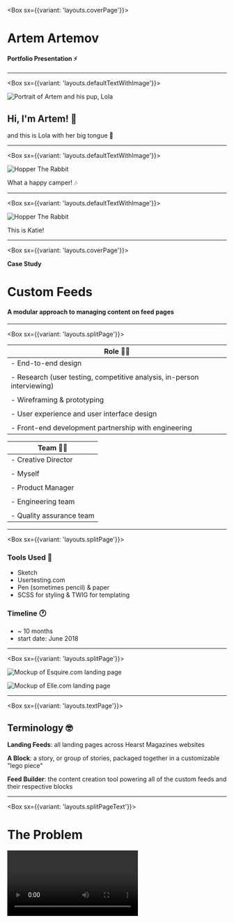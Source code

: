 
<Box sx={{variant: 'layouts.coverPage'}}>

# Artem Artemov

#### Portfolio Presentation ⚡️

</Box>

---

<Box sx={{variant: 'layouts.defaultTextWithImage'}}>

<div style={{maxHeight: '80vh'}}>

 ![Portrait of Artem and his pup, Lola](../../images/Portrait.jpg)

</div>

## Hi, I'm Artem! 👋
and this is Lola with her big tongue 🐶

</Box>

---

<Box sx={{variant: 'layouts.defaultTextWithImage'}}>

<div style={{maxHeight: '80vh'}}>

![Hopper The Rabbit](../../images/dj.jpg)

</div>

What a happy camper! 🎶

</Box>

---

<Box sx={{variant: 'layouts.defaultTextWithImage'}}>

<div style={{maxHeight: '60vh', maxWidth: '36vw'}}>

 ![Hopper The Rabbit](../../images/katie.jpg)

</div>

This is Katie!

</Box>

---

<Box sx={{variant: 'layouts.coverPage'}}>

**Case Study**

# Custom Feeds

#### A modular approach to managing content on feed pages

</Box>

---

<Box sx={{variant: 'layouts.splitPage'}}>

| Role 👨‍💻                                                                 |
| ----------------------------------------------------------------------- |
| - End-to-end design                                                     |
|                                                                         |
| - Research (user testing, competitive analysis, in-person interviewing) |
|                                                                         |
| - Wireframing & prototyping                                             |
|                                                                         |
| - User experience and user interface design                             |
|                                                                         |
| - Front-end development partnership with engineering                    |

| Team 👯‍♂️                  |
| ------------------------ |
| - Creative Director      |
|                          |
| - Myself                 |
|                          |
| - Product Manager        |
|                          |
| - Engineering team       |
|                          |
| - Quality assurance team |

</Box>


---

<Box sx={{variant: 'layouts.splitPage'}}>

<div style={{width: '45vw'}}>

### Tools Used 🔨

- Sketch
- Usertesting.com
- Pen (sometimes pencil) & paper
- SCSS for styling & TWIG for templating

</div>

<div style={{width: '45vw'}}>

### Timeline 🕐

- ~ 10 months
- start date: June 2018

</div>

</Box>

---

<Box sx={{variant: 'layouts.splitPage'}}>

![Mockup of Esquire.com landing page](../../images/esq.png)

![Mockup of Elle.com landing page](../../images/elle.png)

</Box>

---

<Box sx={{variant: 'layouts.textPage'}}>

## Terminology 🤓

**Landing Feeds**: all landing pages across Hearst Magazines websites

**A Block**: a story, or group of stories, packaged together in a customizable "lego piece"

**Feed Builder**: the content creation tool powering all of the custom feeds and their respective blocks

</Box>

---

<Box sx={{variant: 'layouts.splitPageText'}}>

# The Problem

  <Video src="/custom-feeds/CustomFeeds_LegacyFeed_comso_MOCK-compressed.mp4" />

</Box>

---

<Box sx={{variant: 'layouts.textPage'}}>

# The Project Brief
let's start unpacking!

</Box>

---

<Box sx={{variant: 'layouts.splitPageText'}}>

## Custom Feeds

![Mockups of landing pages](../../images/feedmocks.jpg)

</Box>

---

<Box sx={{variant: 'layouts.splitPageText'}}>

## Custom feed creation tool

![Mockups of landing pages](../../images/feedbuilder.jpg)

</Box>

---

<Box sx={{variant: 'layouts.textPage'}}>

## Brief cont.

**Custom feeds** will offer a **modular** approach for managing content on landing feed pages to support more **visually compelling layouts**, and present content in a **curated** and unique way.

The **complexity** of styling a new site, or redesigning current sites, **should not** be impacted by this new feature.


</Box>

---

<Box sx={{variant: 'layouts.splitPageText'}}>

# Research & User Testing

  <div style={{overflow: 'hidden', minHeight: '52vh', width: '100%', position: 'relative', lineHeight: '0'}}>
	  <Video src="/custom-feeds/customFeeds_research-compressed.mp4" style={{position: 'absolute', top: '1px', left: '0'}} />
  </div>

</Box>

---

<Box sx={{variant: 'layouts.splitPageText'}}>

| The Blocks         |
| ------------------ |
| - `Big Story`      |
| - `Big Story Feed` |
| - `4 Across`       |
| - `3 Column`       |

<Video src="/custom-feeds/CustomFeeds_BrandedSites_Final_MOCK-compressed.mp4" />

</Box>

---

<Box sx={{variant: 'layouts.splitPageText'}}>

| Big Story             |
| --------------------- |
| - `supports video 📹` |
| - `big moments! 🎉`   |
| - `editor love 💞`    |

![Big Story Block Wireframe](../../images/bigstory.png)

</Box>

---

<Box sx={{variant: 'layouts.splitPageText'}}>

| Big Story Feed                  |
| ------------------------------- |
| - `great for "newsy" content 🗞` |
| - `more content in a view ⧉`    |
| - `users love it ❤️`             |

![Big Story Feed Block Wireframe](../../images/bigstoryfeed.png)

</Box>

---

<Box sx={{variant: 'layouts.splitPageText'}}>

| 4 Across                  |
| ------------------------- |
| - `image forward 📸`      |
| - `condensed content 📄`  |
| - `great breaker bars 〰` |

![4 Across Block Wireframe](../../images/4across.png)

</Box>

---

<Box sx={{variant: 'layouts.splitPageText'}}>

| 3 Column                             |
| ------------------------------------ |
| - `most condensed block 🧱`          |
| - `great for most recent stories 🆕` |
| - `can contain 3 sections ⧉`         |

![4 Across Block Wireframe](../../images/3column.png)

</Box>

---

<Box sx={{variant: 'layouts.textPage'}}>

# The Blocks: Conclusion 🏁

Having a **concise set of blocks** allowed the editors to **quickly create** content for their brands. One of the main pain points that we had to consider while creating these blocks, was for editors **to not spend too much time** on these pages.

</Box>

---

<Box sx={{variant: 'layouts.textPage'}}>

#### The Blocks: Conclusion

By only having **4 types** of blocks, the editors quickly were able to design **unique landing pages**. Each block type has **many different layout options**, so the flow of content does not look or feel repetitive.

</Box>

---

<Box sx={{variant: 'layouts.textPage'}}>

#### The Blocks: Conclusion

A **HUGE** win 🥳 for us turned out to be that each of the 4 block types shared the same atoms (image, headline, deck, byline and date). This allowed for spinning up a new brand with unique styles quickly and efficiently.

</Box>

---

<Box sx={{variant: 'layouts.coverPage'}}>

# Creating resuable patterns in code

with SCSS, placeholder, and an atomic structure ⚛︎

</Box>

---

<Box sx={{variant: 'layouts.textPage'}}>

## Layouts -> Blocks -> Items

</Box>

---

<Box sx={{variant: 'layouts.splitPage'}}>

#### Layouts

- **Layouts** are styles which control the structure of blocks. These are globally set styles that have no theming.

</Box>

---

<Box sx={{variant: 'layouts.splitPage'}}>

#### Layouts -> Blocks

- **Blocks** contain specific styles for the block types. These can be background styles, borders, and how much they break out of our grid.

</Box>

---

<Box sx={{variant: 'layouts.splitPage'}}>

#### Layouts -> Blocks -> Items

- **Items** are styles specific to each individual article or story. These house the styles for Headlines, bylines, decks, and dates

</Box>

---

<Box sx={{variant: 'layouts.codePage'}}>

```scss
// Global layout styles
.feed-block-with-ad {
	width: 100vw;

	@include respond-to( $breakpoint-tablet ) {
		.feed-block-header {
			grid-column: 1 / 3;
		}
	}

	.feed-block-content {
		margin-left: -$mobile-outer-gutter;
	}
}

// Shared global styles for custom block header container
.feed-block-header {
	margin-bottom: $vertical-rhythm-outer;
	@extend %custom-feed-block-header !optional;

	&.icon-header {
		@extend %custom-feed-block-header-icon-container !optional;

		& .block-icon {
			@extend %custom-feed-block-header-icon !optional;
		}
	}
}

// Brand styles for custom block header container
%custom-feed-block-header {
	position: relative;
	margin-bottom: $margin-s;
	padding-top: $margin-s;
	overflow: hidden;

	@include respond-to( $breakpoint-tablet-wide ) {
		margin-bottom: $vertical-rhythm-outer;
		padding-top: $vertical-rhythm-inner;
	}
}
```

</Box>

---

<Box sx={{variant: 'layouts.textPage'}}>

# Feed Builder

internal tool for creating custom feeds 💅

</Box>

---

<Box sx={{variant: 'layouts.textPage'}}>

# User Testing
we are all ears! 👂

</Box>

---

<Box sx={{variant: 'layouts.fullImagePage'}}  >

![Lenny is thinking gif](https://media4.giphy.com/media/eNTxLwTGW7E64/giphy.gif)

</Box>

---

<Box sx={{variant: 'layouts.splitPageText'}}>

# The Initial Wireframes

  <Video src="/custom-feeds/CustomFeeds_legacyEdit_initialMocks_MOCK-compressed.mp4" />

</Box>

---

<Box sx={{variant: 'layouts.splitPageText'}}>

# Uh Oh...
  <Video src="/custom-feeds/CustomFeeds_legacyEdit_complicatedflows_MOCK-compressed.mp4" />

</Box>


---

<Box sx={{variant: 'layouts.splitPageText'}}>

# Start Wearing Purple 👾

  <Video src="/custom-feeds/CustomFeeds_purpleMocks_MOCK-compressed.mp4" />

</Box>

---

<Box sx={{variant: 'layouts.textPage'}}>

# Feed Builder 2.0
`final_v2_copy-finalFinal.psd` 😅

</Box>

---

<Box sx={{variant: 'layouts.defaultTextWithImage'}}>

<Video src="/custom-feeds/CustomFeeds_finalMocks_hq_MOCK-compressed.mp4" />

</Box>

---

<Box sx={{variant: 'layouts.textPage'}}>

# Some Stats! 📈

</Box>

---

<Box sx={{variant: 'layouts.textPage'}}>

# Some Stats! 📈
### Refferals from the homepage increased across all devices year to year ☝️ ☝️ ☝️

</Box>

---

<Box sx={{variant: 'layouts.textPage'}}>

# Some Stats! 📈

### Mobile 📱
42.04% -> 66.58%

</Box>

---

<Box sx={{variant: 'layouts.textPage'}}>

# Some Stats! 📈

### Tablet 💁‍♀️
68.38% -> 75.72%

</Box>

---

<Box sx={{variant: 'layouts.textPage'}}>

# Some Stats! 📈

### Desktop 🖥
41.63% -> 58.05%

</Box>

---

<Box sx={{variant: 'layouts.defaultTextWithImage'}}>

<Video src="/custom-feeds/CustomFeeds_BrandedSites_Final_MOCK-compressed.mp4" />

</Box>

---

<Box sx={{variant: 'layouts.coverPage'}}>

# The End

##### **Next Up**: What the SSO?!

</Box>

---

<Box sx={{variant: 'layouts.coverPage'}}>

**Case Study**

# Mylo SSO & Account Management

#### Sign in with Mylo to securely control preferences, privacy and purchases.

</Box>

---

<Box sx={{variant: 'layouts.splitPage'}}>

| Role 👨‍💻                                                                 |
| ----------------------------------------------------------------------- |
| - End-to-end design                                                     |
|                                                                         |
| - Research (user testing & competitive analysis) |
|                                                                         |
| - Wireframing & prototyping                                             |
|                                                                         |
| - User experience and user interface design                             |
|                                                                         |
| - Front-end development partnership with engineering                    |

| Team 👯‍♂️                             |
| ----------------------------------- |
| - Myself + 1 other product designer |
|                                     |
| - Product Manager                   |
|                                     |
| - Engineering team                  |
|                                     |
| - Quality assurance team            |

</Box>

---

<Box sx={{variant: 'layouts.splitPage'}}>

<div style={{width: '45vw'}}>

### Tools Used 🔨

- Sketch / Figma
- Styled-components for styling

</div>

<div style={{width: '45vw'}}>

### Timeline 🕐

- ~ 8 months
- start date: April 2019

</div>

</Box>

---

<Box sx={{variant: 'layouts.textPage'}}>

## What the Mylo?

**Mylo** is a service which allows consumers to **create accounts**, **sign in**,  **manage** their profiles as well as purchases across _many_ sites and _many_ businesses.

</Box>

---

<Box sx={{variant: 'layouts.fullImagePage'}} style={{'& img': {borderRadius: '0'}}} >

![Mylo Mockups](../../images/Mylo_devicemocks_all.jpg)

</Box>

---

<Box sx={{variant: 'layouts.textPage'}}>

# The Problem

Hearst Digital Media provides subscription services through their brands and their content.

</Box>

---

<Box sx={{variant: 'layouts.textPage'}}>

# The Project Brief

cookies run the world 🍪

</Box>

---

<Box sx={{variant: 'layouts.textPage'}}>

# All the flows

from logging in, to signing up, and what happens when you forget your password?

</Box>

---

<Box sx={{variant: 'layouts.defaultTextWithImage'}}>

  <Video src="/mylo/Mylo_userflows_MOCK-compressed.mp4" />

</Box>

---

<Box sx={{variant: 'layouts.splitPageText'}}>

# Accessing Mylo

  <Video src="/mylo/Mylo_zooming_access_MOCK-compressed.mp4" />

</Box>

---

<Box sx={{variant: 'layouts.textPage'}}>

# Branding Guidelines

A major challenge outside of the complexities of a SSO service, was creating branding guidelines. This really pushed me out of my comfort zone, but the end result is ✨

</Box>

---

<Box sx={{variant: 'layouts.defaultTextWithImage'}}>

  <Video src="/mylo/Mylo_branding-guidelines_hq_MOCK-compressed.mp4" />

</Box>

---

<Box sx={{variant: 'layouts.textPage'}}>

# Figma Component Library

Creating components for Mylo was the first step into learning how to create complex, modular, and reusable components in Figma.

</Box>

---

<Box sx={{variant: 'layouts.defaultTextWithImage'}} >

![Mylo Mockups](../../images/mylo_figmascreenshot.png)

 Buttons buttons and more buttons!

</Box>

---

<Box sx={{variant: 'layouts.defaultTextWithImage'}} >

![Mylo Mockups](../../images/mylo_figma-inputs.png)

 aaaand inputs!

</Box>

---

<Box sx={{variant: 'layouts.textPage'}}>

# Customized brand sign in landing page

reduce friction, increase signups ☝️

</Box>

---

<Box sx={{variant: 'layouts.fullImagePage'}} >

![Mylo Mockups](../../images/Mylo_devicemocks_all.jpg)

</Box>

---

<Box sx={{variant: 'layouts.textPage'}}>

# Mylo Accounts

subscription, privacy, and account settings

</Box>

---

<Box sx={{variant: 'layouts.fullImagePage'}} >

![Mylo Mockups](../../images/Mylo-signin-flows.jpg)

</Box>

---

<Box sx={{variant: 'layouts.fullImagePage'}} >

![Mylo Mockups](../../images/mylo_accounts.jpg)

</Box>

---

<Box sx={{variant: 'layouts.textPage'}}>

# Password Validation

this was the key to increasing user signups

</Box>

---

<Box sx={{variant: 'layouts.fullImagePage'}} >
<div style={{overflow: 'hidden', height: '80vh', width: '100%', position: 'relative', lineHeight: '0'}}>
	  <Video src="/mylo/Mylo_passwordflow_MOCK-compressed.mp4" style={{position: 'absolute', top: '-2px', left: '0', height: 'calc(100% + 4px)'}} />
  </div>

</Box>

---

<Box sx={{variant: 'layouts.textPage'}}>

# Reflections & Learnings

Building trust is a tricky thing

</Box>

---

<Box sx={{variant: 'layouts.coverPage'}}>

# The End

##### **Next Up**: Figma, design systems, and Scribe ✏️

</Box>

---

<Box sx={{variant: 'layouts.coverPage'}}>

**Case Study, _kind of_**

# Scribe component library & Figma

#### Switching tools, building components, and learning to stop worrying and love Figma

</Box>

---

<Box sx={{variant: 'layouts.splitPage'}}>

| Role 👨‍💻                                                                 |
| ----------------------------------------------------------------------- |
| - Understanding and mastering Figma                                     |
|                                                                         |
| - Mentored designers on how to use new tools and workflows |
|                                                                         |
| - UX & UI design and code                                             |
|                                                                         |
| - Onboarding of cross-discipline teams                             |
|                                                                         |
| - Designing and implementing a theming system in react                    |

| Team 👯‍♂️                             |
| ----------------------------------- |
| - Myself + 1 other product designer |
| - Engineering team                  |



</Box>

---

<Box sx={{variant: 'layouts.splitPage'}}>

<div style={{width: '45vw'}}>

### Tools Used 🔨

- Figma!
- css-variables
- styled-components
- styled-system & Theme-UI
- zoom

</div>

<div style={{width: '45vw'}}>

### Timeline 🕐

- ~ 10 months and counting
- start date: January 2020

</div>

</Box>

---

<Box sx={{variant: 'layouts.fullImagePage'}}>

  <div style={{maxWidth: '45vw', margin: '0 auto'}}>

![Artem + Figma = Love](../../images/artemfigmalove.jpg)

  </div>

</Box>

---

<Box sx={{variant: 'layouts.textPage'}}>

# The Problem

As we are developing a new content publishing platform called **Scribe**, we are shifting focus from an **internal tool - to a SaaS product**.

It quickly became apparent that our current set of design tools **can no longer empower us** to build out a scalable product.

</Box>

---

<Box sx={{variant: 'layouts.fullImagePage'}}>

<div style={{maxWidth: '45vw', margin: '0 auto'}}>

  ![pretty pretty good gif](https://media3.giphy.com/media/bWeR8tA1QV4cM/giphy.gif?cid=ecf05e47knec73e79df5unxl82n1kfwg1uz5fy80s009q3q7&rid=giphy.gif)

</div>

</Box>

---

<Box sx={{variant: 'layouts.splitPageText'}}>

  <div>

### Inconsistent UX and UI

Each product in the content editor had drastically different UX for even the most important and top-level items, such as the search and filter area.

  </div>

  <Video src="/design-systems/inconsistent-components.mp4" />

</Box>

---

<Box sx={{variant: 'layouts.splitPageText'}}>

### No central library 👎

![Travolta, where art thou? gif](https://media1.giphy.com/media/VIQfHC9jAZbt6ojTdo/giphy.gif?cid=ecf05e47wanvv27pkoonzrkevwfakxvqrxm55py41pe187x6&rid=giphy.gif)

</Box>

---

<Box sx={{variant: 'layouts.textPage'}}>

# Figma

we needed Figma, **bad**

</Box>

---

<Box sx={{variant: 'layouts.textPage'}}>

# Today

we have a fully functional backend-design component library that powers multiple services, including **Scribe** which is our new iteration of the publishing platform built upon a fresh tech stack.

</Box>

---

<Box sx={{variant: 'layouts.splitPage'}}>

# Mentoring designers via multiple 2:1 zoom sessions

  <Video src="/design-systems/DS_componentcreationoverview-compressed.mp4" />

</Box>

---

<Box sx={{variant: 'layouts.splitPageText'}}>

<div>

## Component Library Analytics

👍 over 27k inserts of components in 2020

👍 used across 8 different product track teams

👍 consists of 419 components & counting

👍 2.8k inserts just this past week!

</div>

![Component Library Analytics Screenshot](../../images/libanalytics.png)

</Box>

---

<Box sx={{variant: 'layouts.textPage'}}>

# Scribe

The next generation content creation platform for publishers.

</Box>

---

<Box sx={{variant: 'layouts.fullImagePage'}}>

![Scribe Mockup](../../images/scribe.jpg)

</Box>

---

<Box sx={{variant: 'layouts.codePage'}}>

```js
// Default theme values
export const lightTheme = {
  name: 'light',
  primary: system.light.blue,
  text: {
    primary: colors.black[80],
    secondary: colors.black[70],
    tertiary: colors.black[40],
  },
  borderColor: 'transparent',
  background: {
    primary: colors.black[5],
    secondary: system.light.white,
    tertiary: 'hsl(208, 28%, 97%)',
    disabled: colors.black[10],
    separator: {
      opaque: 'hsl(212, 3%, 90%)',
      nonOpaque: 'hsla(212, 9%, 30%, 0.8)',
    },
  },
  error: system.light.red,
  success: system.light.green,
  warning: system.light.yellow,
};
```

</Box>

---

<Box sx={{variant: 'layouts.splitPage'}}>

  ```jsx
  export default createGlobalStyle`
    :root {
      // colors
      --primary: ${({ theme }) => theme.primary};
      --primaryLinkColor: ${({ theme }) => theme.primary};
      --primary-darken-1: ${({ theme }) => darken(0.15, theme.primary)};
      --primary-darken-2: ${({ theme }) => darken(0.4, theme.primary)};
      --primary-lighten-1: ${({ theme }) => lighten(0.125, theme.primary)};
      --primary-lighten-2: ${({ theme }) => lighten(0.4, theme.primary)};

      // backgrounds
      --primary-background: ${({ theme }) => theme.background.primary};
      --secondary-background: ${({ theme }) => theme.background.secondary};
      --tertiary-background: ${({ theme }) => theme.background.tertiary};
      --disabled-background: ${({ theme }) => theme.background.disabled};
    }
  `
  ```

<div style={{height: '474px'}}>

<Video src="/design-systems/scribe_lightdarkmode-compressed.mp4" />

</div>

</Box>

---

<Box sx={{variant: 'layouts.textPage'}}>

# What I have learned 🤓

 - Design tool of the future
 - Full support
 - Code should be the source of truth for scale
 - Partnering with devs to create tools
 - Embracing change is **good**

</Box>

---

<Box sx={{variant: 'layouts.coverPage'}}>

# How can I help?

</Box>

---

<Box sx={{variant: 'layouts.coverPage'}}>

# Why Twitter?

</Box>

---

<Box sx={{variant: 'layouts.coverPage'}}>

# Thank you!

###### This presentation was built with GatsbyJS, Theme-UI, MDX-Deck, sugar, spice and everything nice!

<small>

It is hosted on netlify, and leverages sanity-io for a CMS when needed.

</small>

</Box>
